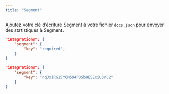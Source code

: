 ```yaml
---
title: "Segment"
---
```


Ajoutez votre clé d’écriture Segment à votre fichier `docs.json` pour envoyer des statistiques à Segment.

<CodeGroup>

```json Options d’analytics dans docs.json
"integrations": {
    "segment": {
        "key": "required",
    }
}
```

```json Exemple
"integrations": {
    "segment": {
        "key": "nqJxiRG15Y6M594P8Sb8ESEciU3VC2"
    }
}
```

</CodeGroup>